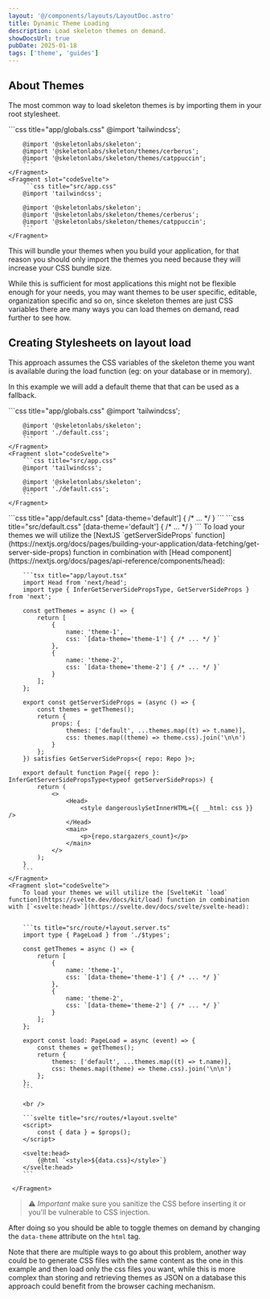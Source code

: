 ```yaml
---
layout: '@/components/layouts/LayoutDoc.astro'
title: Dynamic Theme Loading
description: Load skeleton themes on demand.
showDocsUrl: true
pubDate: 2025-01-18
tags: ['theme', 'guides']
---
```


## About Themes

The most common way to load skeleton themes is by importing them in your root stylesheet.

<Preview selected="codeReact" client:visible>
	<Fragment slot="codeReact">
		```css title="app/globals.css"
		@import 'tailwindcss';

    	@import '@skeletonlabs/skeleton';
    	@import '@skeletonlabs/skeleton/themes/cerberus';
    	@import '@skeletonlabs/skeleton/themes/catppuccin';
    	```
    </Fragment>
    <Fragment slot="codeSvelte">
    	```css title="src/app.css"
    	@import 'tailwindcss';

    	@import '@skeletonlabs/skeleton';
    	@import '@skeletonlabs/skeleton/themes/cerberus';
    	@import '@skeletonlabs/skeleton/themes/catppuccin';
    	```
    </Fragment>

</Preview>

This will bundle your themes when you build your application, for that reason you should only import the themes you need because they will increase your CSS bundle size.

While this is sufficient for most applications this might not be flexible enough for your needs, you may want themes to be
user specific, editable, organization specific and so on, since skeleton themes are just CSS variables there are many ways
you can load themes on demand, read further to see how.

## Creating Stylesheets on layout load

This approach assumes the CSS variables of the skeleton theme you want is available during the load function (eg: on your database or in memory).

In this example we will add a default theme that that can be used as a fallback.

<Preview selected="codeReact" client:visible>
	<Fragment slot="codeReact">
		```css title="app/globals.css"
		@import 'tailwindcss';

    	@import '@skeletonlabs/skeleton';
    	@import './default.css';
    	```
    </Fragment>
    <Fragment slot="codeSvelte">
    	```css title="src/app.css"
    	@import 'tailwindcss';

    	@import '@skeletonlabs/skeleton';
    	@import './default.css';
    	```
    </Fragment>

</Preview>

<Preview selected="codeReact" client:visible>
    <Fragment slot="codeReact">
    	```css title="app/default.css"
    	[data-theme='default'] {
    		/* ... */
    	}
    	```
    </Fragment>
    <Fragment slot="codeSvelte">
    	```css title="src/default.css"
    	[data-theme='default'] {
    		/* ... */
    	}
    	```
 </Fragment>

</Preview>

<Preview selected="codeReact" client:visible>
    <Fragment slot="codeReact">
		To load your themes we will utilize the [NextJS `getServerSideProps` function](https://nextjs.org/docs/pages/building-your-application/data-fetching/get-server-side-props) function in combination with [Head component](https://nextjs.org/docs/pages/api-reference/components/head):

    	```tsx title="app/layout.tsx"
    	import Head from 'next/head';
    	import type { InferGetServerSidePropsType, GetServerSideProps } from 'next';

    	const getThemes = async () => {
    		return [
    			{
    				name: 'theme-1',
    				css: `[data-theme='theme-1'] { /* ... */ }`
    			},
    			{
    				name: 'theme-2',
    				css: `[data-theme='theme-2'] { /* ... */ }`
    			}
    		];
    	};

    	export const getServerSideProps = (async () => {
    		const themes = getThemes();
    		return {
    			props: {
    				themes: ['default', ...themes.map((t) => t.name)],
    				css: themes.map((theme) => theme.css).join('\n\n')
    			}
    		};
    	}) satisfies GetServerSideProps<{ repo: Repo }>;

    	export default function Page({ repo }: InferGetServerSidePropsType<typeof getServerSideProps>) {
    		return (
    			<>
    				<Head>
    					<style dangerouslySetInnerHTML={{ __html: css }} />
    				</Head>
    				<main>
    					<p>{repo.stargazers_count}</p>
    				</main>
    			</>
    		);
    	}
    	```
    </Fragment>
    <Fragment slot="codeSvelte">
    	To load your themes we will utilize the [SvelteKit `load` function](https://svelte.dev/docs/kit/load) function in combination with [`<svelte:head>`](https://svelte.dev/docs/svelte/svelte-head):


    	```ts title="src/route/+layout.server.ts"
    	import type { PageLoad } from './$types';

    	const getThemes = async () => {
    		return [
    			{
    				name: 'theme-1',
    				css: `[data-theme='theme-1'] { /* ... */ }`
    			},
    			{
    				name: 'theme-2',
    				css: `[data-theme='theme-2'] { /* ... */ }`
    			}
    		];
    	};

    	export const load: PageLoad = async (event) => {
    		const themes = getThemes();
    		return {
    			themes: ['default', ...themes.map((t) => t.name)],
    			css: themes.map((theme) => theme.css).join('\n\n')
    		};
    	};
    	```

    	<br />

    	```svelte title="src/routes/+layout.svelte"
    	<script>
    		const { data } = $props();
    	</script>

    	<svelte:head>
    		{@html `<style>${data.css}</style>`}
    	</svelte:head>
    	```

     </Fragment>

</Preview>

> ⚠️ _Important_ make sure you sanitize the CSS before inserting it or you'll be vulnerable to CSS injection.

After doing so you should be able to toggle themes on demand by changing the `data-theme` attribute on the `html` tag.

Note that there are multiple ways to go about this problem, another way could be to generate CSS files with
the same content as the one in this example and then load only the css files you want, while this
is more complex than storing and retrieving themes as JSON on a database this approach could benefit
from the browser caching mechanism.
